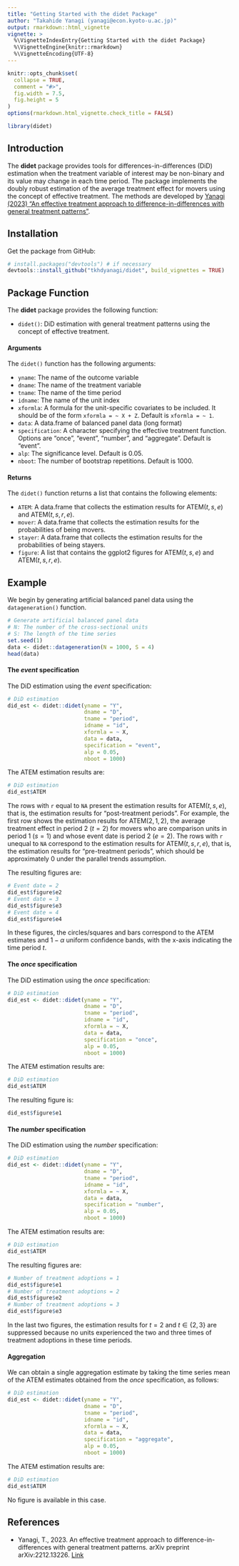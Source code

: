 ---
title: "Getting Started with the didet Package"
author: "Takahide Yanagi (yanagi@econ.kyoto-u.ac.jp)"
output: rmarkdown::html_vignette
vignette: >
  %\VignetteIndexEntry{Getting Started with the didet Package}
  %\VignetteEngine{knitr::rmarkdown}
  %\VignetteEncoding{UTF-8}
---

```{r, include = FALSE}
knitr::opts_chunk$set(
  collapse = TRUE,
  comment = "#>",
  fig.width = 7.5, 
  fig.height = 5 
)
options(rmarkdown.html_vignette.check_title = FALSE)
```


```{r setup, include = FALSE}
library(didet)
```

## Introduction

The **didet** package provides tools for differences-in-differences (DiD) 
estimation when the treatment variable of interest may be non-binary 
and its value may change in each time period.
The package implements the doubly robust estimation of the 
average treatment effect for movers using the concept of effective treatment.
The methods are developed by [Yanagi (2023) "An effective treatment approach to difference-in-differences with general treatment patterns"](https://doi.org/10.48550/arXiv.2212.13226).

## Installation

Get the package from GitHub:

```{r, eval = F, echo = T}
# install.packages("devtools") # if necessary
devtools::install_github("tkhdyanagi/didet", build_vignettes = TRUE)
```

## Package Function

The **didet** package provides the following function:

- `didet()`: DiD estimation with general treatment patterns using the concept of effective treatment.

#### Arguments

The `didet()` function has the following arguments:

- `yname`: The name of the outcome variable
- `dname`: The name of the treatment variable
- `tname`: The name of the time period
- `idname`: The name of the unit index
- `xformla`: A formula for the unit-specific covariates to be included.
   It should be of the form `xformla = ~ X + Z`.
   Default is `xformla = ~ 1`.
- `data`: A data.frame of balanced panel data (long format)
- `specification`: A character specifying the effective treatment function.
   Options are "once", "event", "number", and "aggregate".
   Default is "event".
- `alp`: The significance level.
   Default is 0.05.
- `nboot`: The number of bootstrap repetitions.
   Default is 1000.

#### Returns

The `didet()` function returns a list that contains the following elements:

- `ATEM`:   A data.frame that collects the estimation results for $\mathrm{ATEM}(t, s, e)$ and $\mathrm{ATEM}(t, s, r, e)$.
- `mover`:  A data.frame that collects the estimation results for the probabilities of being movers.
- `stayer`: A data.frame that collects the estimation results for the probabilities of being stayers.
- `figure`: A list that contains the ggplot2 figures for $\mathrm{ATEM}(t,s,e)$ and $\mathrm{ATEM}(t, s, r, e)$.

## Example

We begin by generating artificial balanced panel data using the `datageneration()` function.

```{r, eval = T, echo = T}
# Generate artificial balanced panel data
# N: The number of the cross-sectional units
# S: The length of the time series
set.seed(1)
data <- didet::datageneration(N = 1000, S = 4)
head(data)
```

#### The *event* specification

The DiD estimation using the *event* specification:
```{r, eval = T, echo = T}
# DiD estimation
did_est <- didet::didet(yname = "Y",
                        dname = "D",
                        tname = "period",
                        idname = "id",
                        xformla = ~ X,
                        data = data,
                        specification = "event",
                        alp = 0.05,
                        nboot = 1000)
```

The ATEM estimation results are:
```{r, eval = T, echo = T}
# DiD estimation
did_est$ATEM
```

The rows with `r` equal to `NA` present the estimation results for $\mathrm{ATEM}(t, s, e)$, that is, the estimation results for "post-treatment periods".
For example, the first row shows the estimation results for $\mathrm{ATEM}(2, 1, 2)$, the average treatment effect in period 2 ($t = 2$) for movers who are comparison units in period $1$ ($s = 1$) and whose event date is period 2 ($e = 2$). 
The rows with `r` unequal to `NA` correspond to the estimation results for $\mathrm{ATEM}(t, s, r, e)$, that is, the estimation results for "pre-treatment periods", which should be approximately 0 under the parallel trends assumption.

The resulting figures are:
```{r, eval = T, echo = T}
# Event date = 2
did_est$figure$e2
# Event date = 3
did_est$figure$e3
# Event date = 4
did_est$figure$e4
```

In these figures, the circles/squares and bars correspond to the ATEM estimates and $1 - \alpha$ uniform confidence bands, with the x-axis indicating the time period $t$.

#### The *once* specification

The DiD estimation using the *once* specification:
```{r, eval = T, echo = T}
# DiD estimation
did_est <- didet::didet(yname = "Y",
                        dname = "D",
                        tname = "period",
                        idname = "id",
                        xformla = ~ X,
                        data = data,
                        specification = "once",
                        alp = 0.05,
                        nboot = 1000)
```

The ATEM estimation results are:
```{r, eval = T, echo = T}
# DiD estimation
did_est$ATEM
```

The resulting figure is:
```{r, eval = T, echo = T}
did_est$figure$e1
```

#### The *number* specification

The DiD estimation using the *number* specification:
```{r, eval = T, echo = T}
# DiD estimation
did_est <- didet::didet(yname = "Y",
                        dname = "D",
                        tname = "period",
                        idname = "id",
                        xformla = ~ X,
                        data = data,
                        specification = "number",
                        alp = 0.05,
                        nboot = 1000)
```

The ATEM estimation results are:
```{r, eval = T, echo = T}
# DiD estimation
did_est$ATEM
```

The resulting figures are:
```{r, eval = T, echo = T}
# Number of treatment adoptions = 1
did_est$figure$e1
# Number of treatment adoptions = 2
did_est$figure$e2
# Number of treatment adoptions = 3
did_est$figure$e3
```

In the last two figures, the estimation results for $t = 2$ and $t \in \{ 2, 3 \}$ are suppressed because no units experienced the two and three times of treatment adoptions in these time periods.

#### Aggregation

We can obtain a single aggregation estimate by taking the time series mean of the ATEM estimates obtained from the *once* specification, as follows:
```{r, eval = T, echo = T}
# DiD estimation
did_est <- didet::didet(yname = "Y",
                        dname = "D",
                        tname = "period",
                        idname = "id",
                        xformla = ~ X,
                        data = data,
                        specification = "aggregate",
                        alp = 0.05,
                        nboot = 1000)
```

The ATEM estimation results are:
```{r, eval = T, echo = T}
# DiD estimation
did_est$ATEM
```

No figure is available in this case.

## References

- Yanagi, T., 2023. 
An effective treatment approach to difference-in-differences with general treatment patterns. 
arXiv preprint arXiv:2212.13226.
[Link](https://doi.org/10.48550/arXiv.2212.13226)
